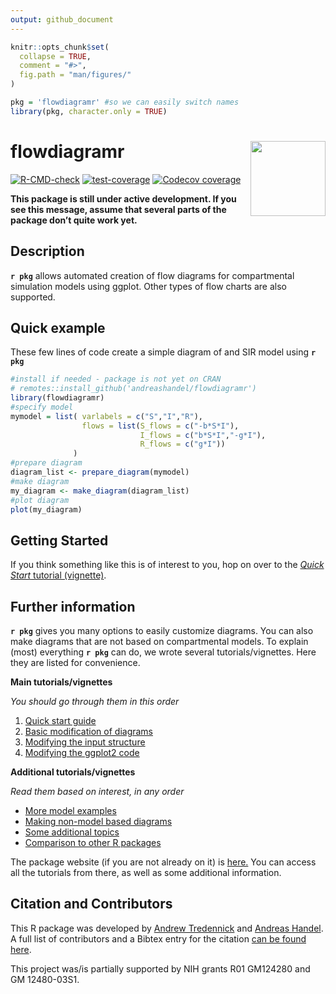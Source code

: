 ```yaml
---
output: github_document
---
```


<!-- README.md is generated from README.Rmd. Please edit that file -->

```r
knitr::opts_chunk$set(
  collapse = TRUE,
  comment = "#>",
  fig.path = "man/figures/"
)
```

```r
pkg = 'flowdiagramr' #so we can easily switch names
library(pkg, character.only = TRUE)
```


# flowdiagramr <img src="man/figures/logo.png" align="right" alt="" width="120" />


<!-- badges: start -->
[![R-CMD-check](https://github.com/andreashandel/flowdiagramr/workflows/R-CMD-check/badge.svg)](https://github.com/andreashandel/flowdiagramr/actions)
[![test-coverage](https://github.com/andreashandel/flowdiagramr/workflows/test-coverage/badge.svg)](https://github.com/andreashandel/flowdiagramr/actions)
[![Codecov coverage](https://codecov.io/gh/andreashandel/flowdiagramr/branch/main/graph/badge.svg)](https://codecov.io/gh/andreashandel/flowdiagramr?branch=main)
<!-- badges: end -->

**This package is still under active development. If you see this message, assume that several parts of the package don't quite work yet.**

## Description

**`r pkg`** allows automated creation of flow diagrams for compartmental simulation models using ggplot. Other types of flow charts are also supported.

## Quick example

These few lines of code create a simple diagram of and SIR model using **`r pkg`**

```r
#install if needed - package is not yet on CRAN
# remotes::install_github('andreashandel/flowdiagramr')
library(flowdiagramr)
#specify model
mymodel = list( varlabels = c("S","I","R"),
                flows = list(S_flows = c("-b*S*I"), 
                             I_flows = c("b*S*I","-g*I"), 
                             R_flows = c("g*I"))
              )
#prepare diagram
diagram_list <- prepare_diagram(mymodel)
#make diagram
my_diagram <- make_diagram(diagram_list)
#plot diagram
plot(my_diagram)
```


## Getting Started

If you think something like this is of interest to you, hop on over to the  [_Quick Start_ tutorial (vignette)](https://andreashandel.github.io/flowdiagramr/articles/A_quickstart.html).


## Further information

**`r pkg`** gives you many options to easily customize diagrams. You can also make diagrams that are not based on compartmental models. To explain (most) everything **`r pkg`** can do, we wrote several tutorials/vignettes. Here they are listed for convenience.

**Main tutorials/vignettes**

*You should go through them in this order*

1. [Quick start guide](https://andreashandel.github.io/flowdiagramr/articles/A_quickstart.html)
2. [Basic modification of diagrams](https://andreashandel.github.io/flowdiagramr/articles/B_modify_diagrams_simple.html) 
3. [Modifying the input structure](https://andreashandel.github.io/flowdiagramr/articles/C_modify_input_structure.html)
4. [Modifying the ggplot2 code](https://andreashandel.github.io/flowdiagramr/articles/D_modify_ggplot_code.html)

**Additional tutorials/vignettes**

*Read them based on interest, in any order*

*  [More model examples](https://andreashandel.github.io/flowdiagramr/articles/E_non_model_diagrams.html)
*  [Making non-model based diagrams](https://andreashandel.github.io/flowdiagramr/articles/F_more_model_examples.html)
*  [Some additional topics](https://andreashandel.github.io/flowdiagramr/articles/G_additional_topics.html)
*  [Comparison to other R packages](https://andreashandel.github.io/flowdiagramr/articles/H_comparison_to_other_packages.html)
 
The package website (if you are not already on it) is [here.](https://andreashandel.github.io/flowdiagramr/) You can access all the tutorials from there, as well as some additional information.


## Citation and Contributors

This R package was developed by [Andrew Tredennick]( https://atredennick.github.io/) and [Andreas Handel](https://www.andreashandel.com/). A full list of contributors and a Bibtex entry for the citation [can be found here](https://andreashandel.github.io/flowdiagramr/authors.html).

This project was/is partially supported by NIH grants R01 GM124280 and GM 12480-03S1. 
